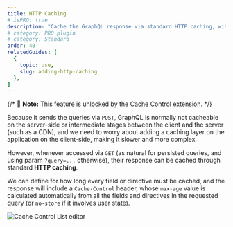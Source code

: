 ```yaml
---
title: HTTP Caching
# isPRO: true
description: "Cache the GraphQL response via standard HTTP caching, with the max-age value automatically calculated based on the queried fields."
# category: PRO plugin
# category: Standard
order: 40
relatedGuides: [
  {
    topic: use,
    slug: adding-http-caching
  },
]
---
```


{/* 📣 **Note:** This feature is unlocked by the [Cache Control](/extensions/cache-control) extension. */}

Because it sends the queries via `POST`, GraphQL is normally not cacheable on the server-side or intermediate stages between the client and the server (such as a CDN), and we need to worry about adding a caching layer on the application on the client-side, making it slower and more complex.

However, whenever accessed via `GET` (as natural for persisted queries, and using param `?query=...` otherwise), their response can be cached through standard **HTTP caching**.

We can define for how long every field or directive must be cached, and the response will include a `Cache-Control` header, whose `max-age` value is calculated automatically from all the fields and directives in the requested query (or `no-store` if it involves user state).

![Cache Control List editor](/assets/extensions/upstream-pro/cache-control-list.png "Cache Control List editor")
